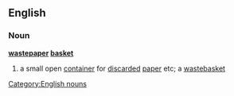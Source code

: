 ==English==
===Noun===
'''[[wastepaper]] [[basket]]'''
#a small open [[container]] for [[discarded]] [[paper]] etc; a [[wastebasket]]
[[Category:English nouns]]